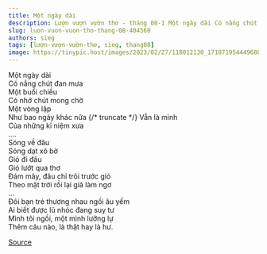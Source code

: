 ```yaml
---
title: Một ngày dài
description: Lượn vượn vườn thơ - tháng 08-1 Một ngày dài Có nắng chút đan mưa
slug: luon-vuon-vuon-tho-thang-08-404560
authors: sieg
tags: [lượn-vượn-vườn-thơ, sieg, thang08]
image: https://tinypic.host/images/2023/02/27/118012130_171871954449680_7240980689421660044_n.jpg
---
```


Một ngày dài\
Có nắng chút đan mưa\
Một buổi chiều \
Có nhớ chút mong chờ\
Một vòng lặp\
Như bao ngày khác nữa
{/* truncate */}
Vẫn là mình\
Của những kỉ niệm xưa\
....\
Sóng về đâu\
Sóng dạt xô bờ\
Gió đi đâu\
Gió lướt qua thơ\
Đám mây, đâu chỉ trôi trước gió\
Theo mặt trời rồi lại giả làm ngơ\
...\
Đôi bạn trẻ thương nhau ngồi âu yếm\
Ai biết được lũ nhóc đang suy tư\
Mình tôi ngồi, một mình lưỡng lự\
Thêm câu nào, là thật hay là hư.

[Source](https://www.facebook.com/ape.poem/posts/pfbid025yR3NWaMcHqnr1ndQJowA3aosn1iJSsQfhGZRNt4mWx9kzhtf4uDDUCUKaB1yxAJl)
